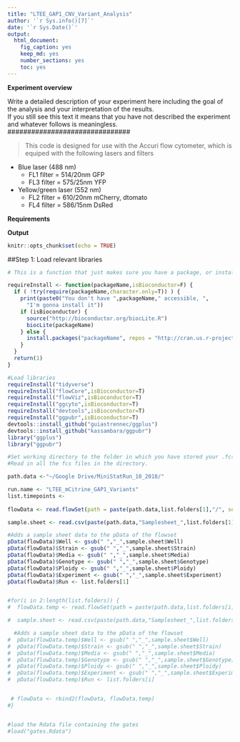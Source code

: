 ```yaml
---
title: "LTEE_GAP1_CNV_Variant_Analysis"
author: '`r Sys.info()[7]`'
date: '`r Sys.Date()`'
output:
  html_document:
    fig_caption: yes
    keep_md: yes
    number_sections: yes
    toc: yes
---
```


**Experiment overview**

Write a detailed description of your experiment here including the goal of the analysis and your interpretation of the results.   
If you still see this text it means that you have not described the experiment and whatever follows is meaningless.
###############################

> This code is designed for use with the Accuri flow cytometer, which is equiped with the following lasers and filters

* Blue laser (488 nm)
  + FL1 filter = 514/20nm   GFP
  + FL3 filter = 575/25nm   YFP

* Yellow/green laser (552 nm)
  + FL2 filter = 610/20nm   mCherry, dtomato
  + FL4 filter = 586/15nm   DsRed
  
**Requirements**  

**Output**  



```r
knitr::opts_chunk$set(echo = TRUE)
```

##Step 1: Load relevant libraries 

```r
# This is a function that just makes sure you have a package, or installs it for you without prompting

requireInstall <- function(packageName,isBioconductor=F) {
  if ( !try(require(packageName,character.only=T)) ) {
    print(paste0("You don't have ",packageName," accessible, ",
      "I'm gonna install it"))
    if (isBioconductor) {
      source("http://bioconductor.org/biocLite.R")                        
      biocLite(packageName)                                                 
    } else {
      install.packages("packageName", repos = "http://cran.us.r-project.org")
    }
  }
  return(1)
}

#Load libraries
requireInstall("tidyverse")
requireInstall("flowCore",isBioconductor=T)
requireInstall("flowViz",isBioconductor=T)
requireInstall("ggcyto",isBioconductor=T)
requireInstall("devtools",isBioconductor=T)
requireInstall("ggpubr",isBioconductor=T)
devtools::install_github("guiastrennec/ggplus")
devtools::install_github("kassambara/ggpubr")
library("ggplus")
library("ggpubr")
```

```r
#Set working directory to the folder in which you have stored your .fcs files
#Read in all the fcs files in the directory.

path.data <-"~/Google Drive/MiniStatRun_10_2018/"

run.name <- "LTEE_mCitrine_GAP1_Variants"
list.timepoints <- 
  
flowData <- read.flowSet(path = paste(path.data,list.folders[1],"/", sep=""), pattern=".fcs", alter.names = TRUE)

sample.sheet <- read.csv(paste(path.data,"Samplesheet_",list.folders[1],".csv", sep=""))

#Adds a sample sheet data to the pData of the flowset
pData(flowData)$Well <- gsub(" ","_",sample.sheet$Well)
pData(flowData)$Strain <- gsub(" ","_",sample.sheet$Strain)
pData(flowData)$Media <- gsub(" ","_",sample.sheet$Media)
pData(flowData)$Genotype <- gsub(" ","_",sample.sheet$Genotype)
pData(flowData)$Ploidy <- gsub(" ","_",sample.sheet$Ploidy)
pData(flowData)$Experiment <- gsub(" ","_",sample.sheet$Experiment)
pData(flowData)$Run <- list.folders[1]


#for(i in 2:length(list.folders)) {
#  flowData.temp <- read.flowSet(path = paste(path.data,list.folders[i],"/", sep=""), pattern=".fcs", alter.names = TRUE)

#  sample.sheet <- read.csv(paste(path.data,"Samplesheet_",list.folders[i],".csv", sep=""))

  #Adds a sample sheet data to the pData of the flowset
#  pData(flowData.temp)$Well <- gsub(" ","_",sample.sheet$Well)
#  pData(flowData.temp)$Strain <- gsub(" ","_",sample.sheet$Strain)
#  pData(flowData.temp)$Media <- gsub(" ","_",sample.sheet$Media)
#  pData(flowData.temp)$Genotype <- gsub(" ","_",sample.sheet$Genotype)
#  pData(flowData.temp)$Ploidy <- gsub(" ","_",sample.sheet$Ploidy)
#  pData(flowData.temp)$Experiment <- gsub(" ","_",sample.sheet$Experiment)
#  pData(flowData.temp)$Run <- list.folders[i]


 # flowData <- rbind2(flowData, flowData.temp)
#}


#load the Rdata file containing the gates
#load("gates.Rdata") 
```

